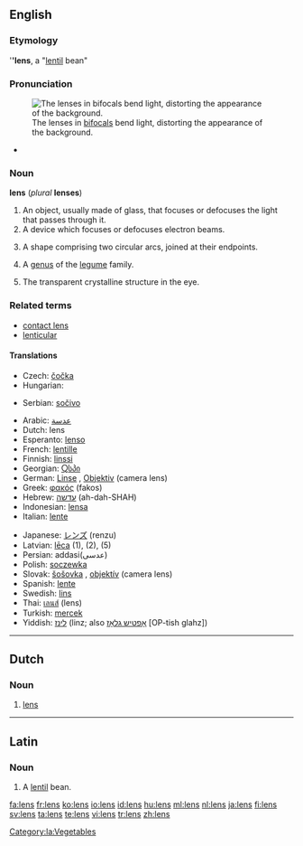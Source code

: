 ==English==

===Etymology===
{{wikipedia}}
{{L.}} '''''lens''', a "[[lentil]] bean"

===Pronunciation===
[[Image:Bifoklabrille_fcm.jpg|thumb|right|The lenses in [[bifocals]] bend light, distorting the appearance of the background.]]
* {{audio|en-us-lens.ogg|Audio (US)}}

===Noun===
'''lens''' (''plural'' '''lenses''')

# An object, usually made of glass, that focuses or defocuses the light that passes through it.
# A device which focuses or defocuses electron beams.
# {{geometry}} A shape comprising two circular arcs, joined at their endpoints.
# {{biology}} A [[genus]] of the [[legume]] family.
# {{anatomy}} The transparent crystalline structure in the eye.

===Related terms===
* [[contact lens]]
* [[lenticular]]

====Translations====
{{rfc-level|Translations at L4+ not in L3 POS section (AutoFormat would have corrected level of Related terms)}}
{{trans-top|object focusing or defocusing the light passing through it}}
* Czech: [[čočka]] {{f}}
* Hungarian: {{t|hu|lencse}}
{{trans-mid}}
* Serbian: [[sočivo]] {{n}}
{{trans-bottom}}

{{top}}
* Arabic: [[عدسة]]
* Dutch: lens {{f}}
* Esperanto: [[lenso]]
* French: [[lentille]] {{f}}
* Finnish: [[linssi]]
* Georgian: [[Ⴍსპი]]
* German: [[Linse]] {{f}}, [[Objektiv]] {{n}} (camera lens)
* Greek: [[φακός]] (fakos) {{m}}
* Hebrew: [[עדשה]] (ah-dah-SHAH)
* Indonesian: [[lensa]]
* Italian: [[lente#Italian|lente]] {{f}}
{{mid}}
* Japanese: [[レンズ]] (renzu)
* Latvian: [[lēca]] {{f}} (1), (2), (5)
* Persian: addasi(عدسی)
* Polish: [[soczewka]] {{f}}
* Slovak: [[šošovka]] {{f}}, [[objektív]] {{m}} (camera lens)
* Spanish: [[lente]] {{m|f}}
* Swedish: [[lins]]
* Thai: [[เลนส์]] (lens)
* Turkish: [[mercek]]
* Yiddish: [[לינז]] (linz; also [[אָפטיש גלאָז]] [OP-tish glahz])
{{bottom}}

----

==Dutch==
{{wikipedia|lens (optiek)|lang=nl}}

===Noun===
{{infl|nl|noun|g=c|plural|lenzen}}

# {{context|optics|lang=nl}} [[lens#English|lens]]

----

==Latin==

===Noun===
{{la-noun|lēns|lentis|lēntis|f|third}}

# A [[lentil]] bean.

[[Category:la:Vegetables]]

[[fa:lens]]
[[fr:lens]]
[[ko:lens]]
[[io:lens]]
[[id:lens]]
[[hu:lens]]
[[ml:lens]]
[[nl:lens]]
[[ja:lens]]
[[fi:lens]]
[[sv:lens]]
[[ta:lens]]
[[te:lens]]
[[vi:lens]]
[[tr:lens]]
[[zh:lens]]